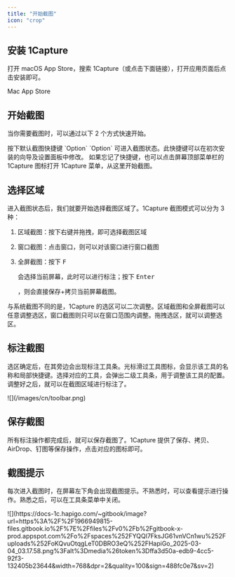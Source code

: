 ```yaml
---
title: "开始截图"
icon: "crop"
---
```


## 安装 1Capture

打开 macOS  App Store，搜索 1Capture（或点击下面链接），打开应用页面后点击安装即可。

<Card title="1Capture 下载" icon="circle-arrow-down" horizontal href="https://apps.apple.com/app/id6742318274">
  Mac App Store
</Card>

## 开始截图

当你需要截图时，可以通过以下 2 个方式快速开始。

<CardGroup cols={1}>
  <Card title="使用快捷键截图" icon="keyboard" horizontal>
    按下默认截图快捷键 `Option` `Option` 可进入截图状态。此快捷键可以在初次安装的向导及设置面板中修改。
  </Card>
  <Card title="从菜单栏菜单项截图" icon="square-menu" horizontal>
    如果忘记了快捷键，也可以点击屏幕顶部菜单栏的 1Capture 图标打开 1Capture 菜单，从这里开始截图。
  </Card>
</CardGroup>

## 选择区域

进入截图状态后，我们就要开始选择截图区域了。1Capture 截图模式可以分为 3 种：

1. 区域截图：按下右键并拖拽，即可选择截图区域
2. 窗口截图：点击窗口，则可以对该窗口进行窗口截图
3. 全屏截图：按下 <kbd>F</kbd>

   会选择当前屏幕，此时可以进行标注；按下 <kbd>Enter</kbd>

   ，则会直接保存\+拷贝当前屏幕截图。

与系统截图不同的是，1Capture 的选区可以二次调整。区域截图和全屏截图可以任意调整选区，窗口截图则只可以在窗口范围内调整。拖拽选区，就可以调整选区。

## 标注截图

选区确定后，在其旁边会出现标注工具条。光标滑过工具图标，会显示该工具的名称和局部快捷键。选择对应的工具，会弹出二级工具条，用于调整该工具的配置。调整好之后，就可以在截图区域进行标注了。

<Frame caption="标注工具条">
  ![](/images/cn/toolbar.png)
</Frame>

## 保存截图

所有标注操作都完成后，就可以保存截图了。1Capture 提供了保存、拷贝、AirDrop、钉图等保存操作，点击对应的图标即可。

## 截图提示

每次进入截图时，在屏幕左下角会出现截图提示。不熟悉时，可以查看提示进行操作。熟悉之后，可以在工具条菜单中关闭。

<Frame>
  ![](https://docs-1c.hapigo.com/~gitbook/image?url=https%3A%2F%2F1966949815-files.gitbook.io%2F%7E%2Ffiles%2Fv0%2Fb%2Fgitbook-x-prod.appspot.com%2Fo%2Fspaces%252FYQQl7FksJG61vnVCn1wu%252Fuploads%252FoKQvuOtqgLeT0DBRO3eQ%252FHapiGo_2025-03-04_03.17.58.png%3Falt%3Dmedia%26token%3Dffa3d50a-edb9-4cc5-92f3-132405b23644&width=768&dpr=2&quality=100&sign=488fc0e7&sv=2)
</Frame>